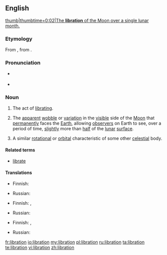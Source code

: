 ==English==
{{wikipedia}}
[[File:Lunar libration with phase Oct 2007.ogv|thumb|thumbtime=0:02|The '''libration''' of the Moon over a single lunar month.]]

===Etymology===
From {{etyl|la}} {{term|libratio|lībrātiō|a hurling, swinging|lang=la}}, from {{term|libro|lībrō|poise, cause to swing|lang=la}}.

===Pronunciation===
* {{a|UK|US}} {{IPA|/laɪˈbɹeɪ.ʃən/}}
* {{audio|en-us-libration.ogg|Audio (US)}}

===Noun===
{{en-noun}}

# The act of [[librate|librating]].
# {{astronomy}} The [[apparent]] [[wobble]] or [[variation]] in the [[visible]] side of the [[Moon]] that [[permanently]] faces the [[Earth]], allowing [[observer]]s on Earth to see, over a period of time, [[slightly]] more than [[half]] of the [[lunar]] [[surface]].
# {{context|by extension}} A similar [[rotational]] or [[orbital]] characteristic of some other [[celestial]] body.

====Related terms====
* [[librate]]

====Translations====
{{trans-top|act of libration}}
* Finnish: {{t|fi|huojunta}}
{{trans-mid}}
* Russian: {{t|ru|качание|sc=Cyrl}}
{{trans-bottom}}

{{trans-top|astronomy: apparent wobble of he moon}}
* Finnish: {{t|fi|huojunta}}, {{t|fi|libraatio}}
{{trans-mid}}
* Russian: {{t|ru|либрация|sc=Cyrl}}
{{trans-bottom}}

{{trans-top|astronomy: similar characteristic of another celesial object}}
* Finnish: {{t|fi|huojunta}}, {{t|fi|libraatio}}
{{trans-mid}}
* Russian: {{t|ru|либрация|sc=Cyrl}}
{{trans-bottom}}

[[fr:libration]]
[[io:libration]]
[[my:libration]]
[[pl:libration]]
[[ru:libration]]
[[ta:libration]]
[[te:libration]]
[[vi:libration]]
[[zh:libration]]